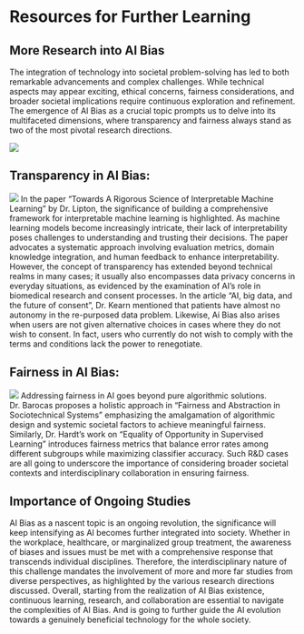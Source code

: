 # Resources for Further Learning
## More Research into AI Bias
The integration of technology into societal problem-solving has led to both remarkable advancements and complex challenges. While technical aspects may appear exciting, ethical concerns, fairness considerations, and broader societal implications require continuous exploration and refinement. The emergence of AI Bias as a crucial topic prompts us to delve into its multifaceted dimensions, where transparency and fairness always stand as two of the most pivotal research directions.

 ![](AI.png)

## Transparency in AI Bias:
 ![](Transparency.png)
In the paper "Towards A Rigorous Science of Interpretable Machine Learning" by Dr. Lipton, the significance of building a comprehensive framework for interpretable machine learning is highlighted. As machine learning models become increasingly intricate, their lack of interpretability poses challenges to understanding and trusting their decisions. The paper advocates a systematic approach involving evaluation metrics, domain knowledge integration, and human feedback to enhance interpretability.
However, the concept of transparency has extended beyond technical realms in many cases; it usually also encompasses data privacy concerns in everyday situations, as evidenced by the examination of AI's role in biomedical research and consent processes. In the article “AI, big data, and the future of consent”, Dr. Kearn mentioned that patients have almost no autonomy in the re-purposed data problem.  Likewise, Ai Bias also arises when users are not given alternative choices in cases where they do not wish to consent.  In fact, users who currently do not wish to comply with the terms and conditions lack the power to renegotiate.

## Fairness in AI Bias:
 ![](Faireness.png)
Addressing fairness in AI goes beyond pure algorithmic solutions. Dr. Barocas proposes a holistic approach in "Fairness and Abstraction in Sociotechnical Systems" emphasizing the amalgamation of algorithmic design and systemic societal factors to achieve meaningful fairness. Similarly, Dr. Hardt's work on "Equality of Opportunity in Supervised Learning" introduces fairness metrics that balance error rates among different subgroups while maximizing classifier accuracy. Such R&D cases are all going to underscore the importance of considering broader societal contexts and interdisciplinary collaboration in ensuring fairness.

## Importance of Ongoing Studies
AI Bias as a nascent topic is an ongoing revolution, the significance will keep intensifying as AI becomes further integrated into society. Whether in the workplace, healthcare, or marginalized group treatment, the awareness of biases and issues must be met with a comprehensive response that transcends individual disciplines. Therefore, the interdisciplinary nature of this challenge mandates the involvement of more and more far studies from diverse perspectives, as highlighted by the various research directions discussed.
Overall, starting from the realization of AI Bias existence, continuous learning, research, and collaboration are essential to navigate the complexities of AI Bias. And is going to further guide the AI evolution towards a genuinely beneficial technology for the whole society.

